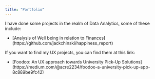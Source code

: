 ```yaml
---
title: "Portfolio"
---
```


I have done some projects in the realm of Data Analytics, some of these include:

-   \[Analysis of Well being in relation to Finances\] (https://github.com/jackchinski/happiness_report)

If you want to find my UX projects, you can find them at this link:

-   \[Foodoo: An UX approach towards University Pick-Up Solutions\] (https://medium.com/\@acre2234/foodoo-a-university-pick-up-app-8c889be9fc42)
